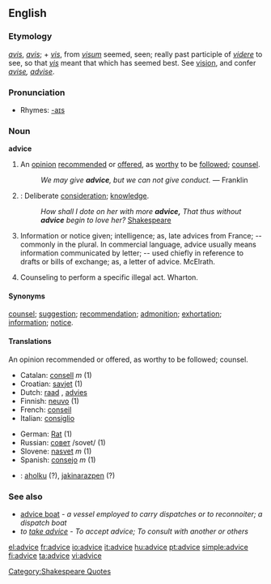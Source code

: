 ==English==

{{webster}} 
===Etymology===
{{OE.}} ''[[avis]]'', {{F.}} ''[[avis]]''; + {{OF.}} ''[[vis]]'', from {{L.}} ''[[visum]]'' seemed, seen; really past participle of ''[[videre]]'' to see, so that ''[[vis]]'' meant that which has seemed best.  See [[vision]], and confer ''[[avise]], [[advise]]''.

===Pronunciation===
*Rhymes: [[Rhymes:English:-aɪs|-aɪs]]

===Noun===
'''advice'''

# An [[opinion]] [[recommend]]ed or [[offer]]ed, as [[worthy]] to be [[follow]]ed; [[counsel]]. 
#:''We may give '''advice''', but we can not give conduct.'' &mdash; Franklin
# {{obsolete}}: Deliberate [[consideration]]; [[knowledge]]. 
#:''How shall I dote on her with more '''advice,''' That thus without '''advice''' begin to love her?'' [[w:Shakespeare|Shakespeare]][[Category:Shakespeare Quotes]]
# Information or notice given; intelligence; as, late advices from France; -- commonly in the plural. In commercial language, advice usually means information communicated by letter; -- used chiefly in reference to drafts or bills of exchange; as, a letter of advice. McElrath. 
# {{italbrac-colon|Criminal Law}} Counseling to perform a specific illegal act. Wharton. 

====Synonyms====
[[counsel]]; [[suggestion]]; [[recommendation]]; [[admonition]]; [[exhortation]]; [[information]]; [[notice]]. 

<!--
====Parody====
#A [[commodity]] peddled [[by]] your [[lawyer]] [[and]] given [[away]] by your [[mother-in-law]], [[but]] [[impossible]] [[to]] [[dispose]] [[of]] [[yourself]].  [[Famous]] [[as]] [[the]] [[one]] [[thing]] [[which]] it is ''More blessed to give than receive.''
#:'''Good advice''': Something old men give young men when they can no longer give them a bad example. - 1904, ''[[The Foolish Dictionary]]''
-->

====Translations====

;An opinion recommended or offered, as worthy to be followed; counsel.
{{top}}
*Catalan: [[consell]] ''m'' (1)
*Croatian: [[savjet]] (1)
*Dutch: [[raad]] {{m}}, [[advies]]
*Finnish: [[neuvo]] (1)
*French: [[conseil]] {{m}}
*Italian: [[consiglio]] {{m}}
{{mid}}
*German: [[Rat]] {{m}} (1)
*Russian: [[совет]] /sovet/ (1)
*Slovene: [[nasvet]] ''m'' (1)
*Spanish: [[consejo]] ''m'' (1)
{{bottom}}

{{checktrans}}
*{{ttbc|Basque}}: [[aholku]] (?), [[jakinarazpen]] (?)

===See also===
*[[advice boat]] - ''a vessel employed to carry dispatches or to reconnoiter; a dispatch boat''
*''to [[take advice]]'' - ''To accept advice; To consult with another or others''

[[el:advice]]
[[fr:advice]]
[[io:advice]]
[[it:advice]]
[[hu:advice]]
[[pt:advice]]
[[simple:advice]]
[[fi:advice]]
[[ta:advice]]
[[vi:advice]]